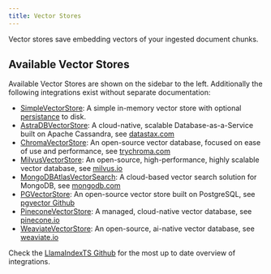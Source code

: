 ```yaml
---
title: Vector Stores
---
```


Vector stores save embedding vectors of your ingested document chunks.

## Available Vector Stores

Available Vector Stores are shown on the sidebar to the left. Additionally the following integrations exist without separate documentation:

- [SimpleVectorStore](/docs/api/classes/SimpleVectorStore): A simple in-memory vector store with optional [persistance](/typescript/framework/modules/data/stores#local-storage) to disk.
- [AstraDBVectorStore](/docs/api/classes/AstraDBVectorStore): A cloud-native, scalable Database-as-a-Service built on Apache Cassandra, see [datastax.com](https://www.datastax.com/products/datastax-astra)
- [ChromaVectorStore](/docs/api/classes/ChromaVectorStore): An open-source vector database, focused on ease of use and performance, see [trychroma.com](https://www.trychroma.com/)
- [MilvusVectorStore](/docs/api/classes/MilvusVectorStore): An open-source, high-performance, highly scalable vector database, see [milvus.io](https://milvus.io/)
- [MongoDBAtlasVectorSearch](/docs/api/classes/MongoDBAtlasVectorSearch): A cloud-based vector search solution for MongoDB, see [mongodb.com](https://www.mongodb.com/products/platform/atlas-vector-search)
- [PGVectorStore](/docs/api/classes/PGVectorStore): An open-source vector store built on PostgreSQL, see [pgvector Github](https://github.com/pgvector/pgvector)
- [PineconeVectorStore](/docs/api/classes/PineconeVectorStore): A managed, cloud-native vector database, see [pinecone.io](https://www.pinecone.io/)
- [WeaviateVectorStore](/docs/api/classes/WeaviateVectorStore): An open-source, ai-native vector database, see [weaviate.io](https://weaviate.io/)

Check the [LlamaIndexTS Github](https://github.com/run-llama/LlamaIndexTS) for the most up to date overview of integrations.

